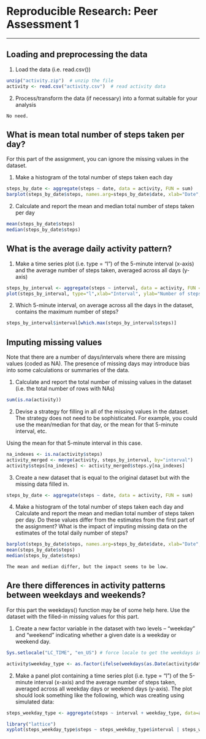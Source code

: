# Reproducible Research: Peer Assessment 1

------


## Loading and preprocessing the data

1. Load the data (i.e. read.csv())

```r
unzip("activity.zip")  # unzip the file
activity <- read.csv("activity.csv")  # read activity data
```

2. Process/transform the data (if necessary) into a format suitable for your analysis

```
No need.
```


## What is mean total number of steps taken per day?

For this part of the assignment, you can ignore the missing values in the dataset.

1. Make a histogram of the total number of steps taken each day

```r
steps_by_date <- aggregate(steps ~ date, data = activity, FUN = sum)
barplot(steps_by_date$steps, names.arg=steps_by_date$date, xlab="Date", ylab="Number of steps")
```

2. Calculate and report the mean and median total number of steps taken per day

```r
mean(steps_by_date$steps)
median(steps_by_date$steps)
```


## What is the average daily activity pattern?

1. Make a time series plot (i.e. type = "l") of the 5-minute interval (x-axis) and the average number of steps taken, averaged across all days (y-axis)

```r
steps_by_interval <- aggregate(steps ~ interval, data = activity, FUN = mean)
plot(steps_by_interval, type="l",xlab="Interval", ylab="Number of steps")
```

2. Which 5-minute interval, on average across all the days in the dataset, contains the maximum number of steps?

```r
steps_by_interval$interval[which.max(steps_by_interval$steps)]
```


## Imputing missing values

Note that there are a number of days/intervals where there are missing values (coded as NA). The presence of missing days may introduce bias into some calculations or summaries of the data.

1. Calculate and report the total number of missing values in the dataset (i.e. the total number of rows with NAs)

```r
sum(is.na(activity))
```

2. Devise a strategy for filling in all of the missing values in the dataset. The strategy does not need to be sophisticated. For example, you could use the mean/median for that day, or the mean for that 5-minute interval, etc.

Using the mean for that 5-minute interval in this case.

```r
na_indexes <- is.na(activity$steps)
activity_merged <- merge(activity, steps_by_interval, by="interval")
activity$steps[na_indexes] <- activity_merged$steps.y[na_indexes]
```

3. Create a new dataset that is equal to the original dataset but with the missing data filled in.

```r
steps_by_date <- aggregate(steps ~ date, data = activity, FUN = sum)
```

4. Make a histogram of the total number of steps taken each day and Calculate and report the mean and median total number of steps taken per day. Do these values differ from the estimates from the first part of the assignment? What is the impact of imputing missing data on the estimates of the total daily number of steps?

```r
barplot(steps_by_date$steps, names.arg=steps_by_date$date, xlab="Date", ylab="Number of steps")
mean(steps_by_date$steps)
median(steps_by_date$steps)
```

```
The mean and median differ, but the impact seems to be low.
```

## Are there differences in activity patterns between weekdays and weekends?

For this part the weekdays() function may be of some help here. Use the dataset with the filled-in missing values for this part.

1. Create a new factor variable in the dataset with two levels – “weekday” and “weekend” indicating whether a given date is a weekday or weekend day.

```r
Sys.setlocale("LC_TIME", "en_US") # force locale to get the weekdays in English

activity$weekday_type <- as.factor(ifelse(weekdays(as.Date(activity$date)) %in% c("Saturday", "Sunday"),"weekend","weekday"))
```

2. Make a panel plot containing a time series plot (i.e. type = "l") of the 5-minute interval (x-axis) and the average number of steps taken, averaged across all weekday days or weekend days (y-axis). The plot should look something like the following, which was creating using simulated data:

```r
steps_weekday_type <- aggregate(steps ~ interval + weekday_type, data=activity, FUN=mean)

library("lattice")
xyplot(steps_weekday_type$steps ~ steps_weekday_type$interval | steps_weekday_type$weekday_type, type = "l", layout = c(1,2),xlab="Interval", ylab="Number of steps")
```